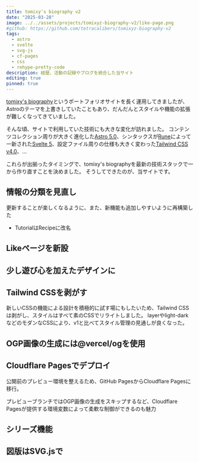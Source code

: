 ```yaml
---
title: tomixy's biography v2
date: "2025-03-28"
image: ../../assets/projects/tomixyz-biography-v2/like-page.png
#github: https://github.com/tetracalibers/tomixyz-biography-v2
tags:
  - astro
  - svelte
  - svg-js
  - cf-pages
  - css
  - rehype-pretty-code
description: 経歴、活動の記録やブログを統合した当サイト
editing: true
pinned: true
---
```


[tomixy's biography](/projects/tomixyz-biography)というポートフォリオサイトを長く運用してきましたが、Astroのテーマを上書きしていたこともあり、だんだんとスタイルや機能の拡張が難しくなってきていました。

そんな頃、サイトで利用していた技術にも大きな変化が訪れました。
コンテンツコレクション周りが大きく進化した[Astro 5.0](https://astro.build/blog/astro-5/)、シンタックスが[Rune](https://svelte.jp/docs/svelte/what-are-runes)によって一新された[Svelte 5](https://svelte.jp/)、設定ファイル周りの仕様も大きく変わった[Tailwind CSS v4.0](https://tailwindcss.com/blog/tailwindcss-v4)、…

これらが出揃ったタイミングで、tomixy's biographyを最新の技術スタックで一から作り直すことを決めました。
そうしてできたのが、当サイトです。

## 情報の分類を見直し

更新することが楽しくなるように、また、新機能も追加しやすいように再構築した

- TutorialはRecipeに改名

## Likeページを新設

## 少し遊び心を加えたデザインに

## Tailwind CSSを剥がす

新しいCSSの機能による設計を積極的に試す場にもしたいため、Tailwind CSSは剥がし、スタイルはすべて素のCSSでリライトしました。
layerやlight-darkなどのモダンなCSSにより、v1と比べてスタイル管理の見通しが良くなった。

## OGP画像の生成には@vercel/ogを使用

## Cloudflare Pagesでデプロイ

公開前のプレビュー環境を整えるため、GitHub PagesからCloudflare Pagesに移行。

プレビューブランチではOGP画像の生成をスキップするなど、Cloudflare Pagesが提供する環境変数によって柔軟な制御ができるのも魅力

## シリーズ機能

## 図版はSVG.jsで
